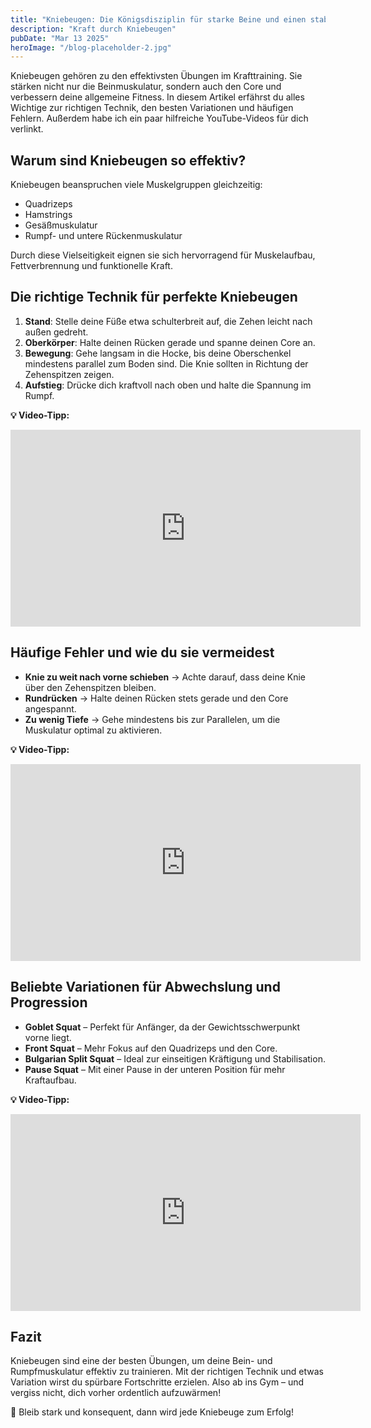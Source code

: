 ```yaml
---
title: "Kniebeugen: Die Königsdisziplin für starke Beine und einen stabilen Core"
description: "Kraft durch Kniebeugen"
pubDate: "Mar 13 2025"
heroImage: "/blog-placeholder-2.jpg"
---
```


Kniebeugen gehören zu den effektivsten Übungen im Krafttraining. Sie stärken nicht nur die Beinmuskulatur, sondern auch den Core und verbessern deine allgemeine Fitness. In diesem Artikel erfährst du alles Wichtige zur richtigen Technik, den besten Variationen und häufigen Fehlern. Außerdem habe ich ein paar hilfreiche YouTube-Videos für dich verlinkt.

## **Warum sind Kniebeugen so effektiv?**

Kniebeugen beanspruchen viele Muskelgruppen gleichzeitig:

- Quadrizeps
- Hamstrings
- Gesäßmuskulatur
- Rumpf- und untere Rückenmuskulatur

Durch diese Vielseitigkeit eignen sie sich hervorragend für Muskelaufbau, Fettverbrennung und funktionelle Kraft.

## **Die richtige Technik für perfekte Kniebeugen**

1. **Stand**: Stelle deine Füße etwa schulterbreit auf, die Zehen leicht nach außen gedreht.
2. **Oberkörper**: Halte deinen Rücken gerade und spanne deinen Core an.
3. **Bewegung**: Gehe langsam in die Hocke, bis deine Oberschenkel mindestens parallel zum Boden sind. Die Knie sollten in Richtung der Zehenspitzen zeigen.
4. **Aufstieg**: Drücke dich kraftvoll nach oben und halte die Spannung im Rumpf.

**💡 Video-Tipp:**

<iframe
  width="560"
  height="315"
  src="https://www.youtube.com/embed/YaXPRqUwItQ"
  frameborder="0"
  allowfullscreen
></iframe>

## **Häufige Fehler und wie du sie vermeidest**

- **Knie zu weit nach vorne schieben** → Achte darauf, dass deine Knie über den Zehenspitzen bleiben.
- **Rundrücken** → Halte deinen Rücken stets gerade und den Core angespannt.
- **Zu wenig Tiefe** → Gehe mindestens bis zur Parallelen, um die Muskulatur optimal zu aktivieren.

**💡 Video-Tipp:**

<iframe
  width="560"
  height="315"
  src="https://www.youtube.com/embed/SPa0G0rJ5qY"
  frameborder="0"
  allowfullscreen
></iframe>

## **Beliebte Variationen für Abwechslung und Progression**

- **Goblet Squat** – Perfekt für Anfänger, da der Gewichtsschwerpunkt vorne liegt.
- **Front Squat** – Mehr Fokus auf den Quadrizeps und den Core.
- **Bulgarian Split Squat** – Ideal zur einseitigen Kräftigung und Stabilisation.
- **Pause Squat** – Mit einer Pause in der unteren Position für mehr Kraftaufbau.

**💡 Video-Tipp:**

<iframe
  width="560"
  height="315"
  src="https://www.youtube.com/embed/yZFw9kOgsmQ"
  frameborder="0"
  allowfullscreen
></iframe>

## **Fazit**

Kniebeugen sind eine der besten Übungen, um deine Bein- und Rumpfmuskulatur effektiv zu trainieren. Mit der richtigen Technik und etwas Variation wirst du spürbare Fortschritte erzielen. Also ab ins Gym – und vergiss nicht, dich vorher ordentlich aufzuwärmen!

🚀 Bleib stark und konsequent, dann wird jede Kniebeuge zum Erfolg!
